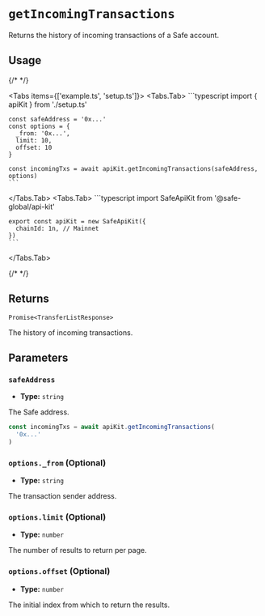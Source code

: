 
# `getIncomingTransactions`

Returns the history of incoming transactions of a Safe account.

## Usage

{/* <!-- vale off --> */}

<Tabs items={['example.ts', 'setup.ts']}>
  <Tabs.Tab>
    ```typescript
    import { apiKit } from './setup.ts'

    const safeAddress = '0x...'
    const options = {
      _from: '0x...',
      limit: 10,
      offset: 10
    }

    const incomingTxs = await apiKit.getIncomingTransactions(safeAddress, options)
    ```
  </Tabs.Tab>
  <Tabs.Tab>
    ```typescript
    import SafeApiKit from '@safe-global/api-kit'

    export const apiKit = new SafeApiKit({
      chainId: 1n, // Mainnet
    })
    ```
  </Tabs.Tab>
</Tabs>

{/* <!-- vale on --> */}

## Returns

`Promise<TransferListResponse>`

The history of incoming transactions.

## Parameters

### `safeAddress`

- **Type:** `string`

The Safe address.

```typescript focus=2
const incomingTxs = await apiKit.getIncomingTransactions(
  '0x...'
)
```

### `options._from` (Optional)

- **Type:** `string`

The transaction sender address.

### `options.limit` (Optional)

- **Type:** `number`

The number of results to return per page.

### `options.offset` (Optional)

- **Type:** `number`

The initial index from which to return the results.